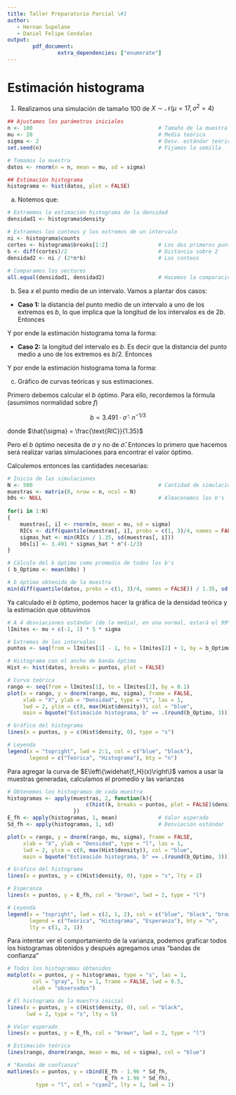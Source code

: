 ```yaml
---
title: Taller Preparatorio Parcial \#1
author: 
   - Hernan Supelano
   - Daniel Felipe Cendales
output: 
        pdf_document:
                extra_dependencies: ["enumerate"]
---
```


# Estimación histograma


1. Realizamos una simulación de tamaño 100 de $X \sim \mathcal{N}(\mu = 17, \sigma^2 = 4)$ 

```r
## Ajustamos los parámetros iniciales
n <- 100                                        # Tamaño de la muestra
mu <- 20                                        # Media teórica              
sigma <- 2                                      # Desv. estándar teórica
set.seed(n)                                     # Fijamos la semilla

# Tomamos la muestra
datos <- rnorm(n = n, mean = mu, sd = sigma)

## Estimación histograma
histograma <- hist(datos, plot = FALSE)
```

a. Notemos que:

```r
# Extraemos la estimación histograma de la densidad
densidad1 <- histograma$density

# Extraemos los conteos y los extremos de un intervalo
ni <- histograma$counts
cortes <- histograma$breaks[1:2]                # Los dos primeros puntos
b <- diff(cortes)/2                             # Distancia sobre 2
densidad2 <- ni / (2*n*b)                       # Los conteos
                                                
# Comparamos los vectores
all.equal(densidad1, densidad2)                 # Hacemos la comparación
```
                                        
b. Sea $x$ el punto medio de un intervalo. Vamos a plantar dos casos:
- **Caso 1:** la distancia del punto medio de un intervalo a uno de los extremos es $b$, lo que implica que la longitud de los intervalos es de $2b$. Entonces
\begin{eqnarray*}
    n_j &=& \#\{x_i: x - b \leq x_i \leq x + b\} \\
        &=& \#\{x_i: -b \leq x_i - x \leq b\} \\
        &=& \#\left\{x_i: -1 \leq \frac{x_i - x}{b} \leq 1\right\} \\
        &=& \sum\limits_{i = 1}^{n} I_{[-1, 1]}\left(\frac{x_i - x}{b}\right)
\end{eqnarray*}

Y por ende la estimación histograma toma la forma:

\begin{eqnarray*}
    \widehat{f_H}(x) &=& \frac{n_j}{2bn} \\
                     &=& \frac{1}{2bn}\sum\limits_{i = 1}^{n} I_{[-1, 1]}\left(\frac{x_i - x}{b}\right) \\
                     &=& \frac{1}{nb}\sum\limits_{i = 1}^{n}\frac{1}{2}I_{[-1, 1]}\left(\frac{x_i - x}{b}\right)
\end{eqnarray*}

- **Caso 2:** la longitud del intervalo es $b$. Es decir que la distancia del punto medio a uno de los extremos es $b/2$. Entonces 
\begin{eqnarray*}
    n_j &=& \#\left\{x_i: x - \frac{b}{2} \leq x_i \leq x + \frac{b}{2}\right\} \\
        &=& \#\left\{x_i: -\frac{b}{2}\leq x_i - x \leq \frac{b}{2}\right\} \\
        &=& \#\left\{x_i: -\frac{1}{2}\leq \frac{x_i - x}{b} \leq \frac{1}{2}\right\} \\
        &=& \sum\limits_{i = 1}^{n} I_{\left[-\frac{1}{2}, \frac{1}{2}\right]}\left(\frac{x_i - x}{b}\right)
\end{eqnarray*}

Y por ende la estimación histograma toma la forma:

\begin{eqnarray*}
    \widehat{f_H}(x) &=& \frac{n_j}{bn} \\
                     &=& \frac{1}{bn}\sum\limits_{i = 1}^{n} I_{\left[-\frac{1}{2}, \frac{1}{2}\right]}\left(\frac{x_i - x}{b}\right)
\end{eqnarray*}

c. Gráfico de curvas teóricas y sus estimaciones.

Primero debemos calcular el $b$ óptimo. Para ello, recordemos la fórmula (asumimos normalidad sobre $f$)

$$b = 3.491\cdot\hat{\sigma}\cdot n^{-1/3}$$

donde $\hat{\sigma} = \frac{\text{RIC}}{1.35}$

Pero el $b$ óptimo necesita de $\sigma$ y no de $\hat{\sigma}$. Entonces lo primero que hacemos será realizar varias simulaciones para encontrar el valor óptimo.

Calculemos entonces las cantidades necesarias:

```r
# Inicio de las simulaciones
N <- 500                                        # Cantidad de simulaciones
muestras <- matrix(0, nrow = n, ncol = N)
b0s <- NULL                                     # Almacenamos los b's 
                                                
for(i in 1:N)
{
    muestras[, i] <- rnorm(n, mean = mu, sd = sigma)
    RICs <- diff(quantile(muestras[, i], probs = c(1, 3)/4, names = FALSE))
    sigmas_hat <- min(RICs / 1.35, sd(muestras[, i]))
    b0s[i] <- 3.491 * sigmas_hat * n^(-1/3) 
}

# Cálculo del b óptimo como promedio de todos los b's
( b_Optimo <- mean(b0s) )

# b óptimo obtenido de la muestra
min(diff(quantile(datos, probs = c(1, 3)/4, names = FALSE)) / 1.35, sd(datos))
```
Ya calculado el $b$ óptimo, podemos hacer la gráfica de la densidad teórica y la estimación que obtuvimos

```r
# A 4 desviaciones estándar (de la media), en una normal, estará el 99%
lImites <- mu + c(-1, 1) * 5 * sigma

# Extremos de los intervalos
puntos <- seq(from = lImites[1] - 1, to = lImites[2] + 1, by = b_Optimo)

# Histograma con el ancho de banda óptimo
Hist <- hist(datos, breaks = puntos, plot = FALSE)

# Curva teórica
rango <- seq(from = lImites[1], to = lImites[2], by = 0.1)
plot(x = rango, y = dnorm(rango, mu, sigma), frame = FALSE, 
     xlab = "X", ylab = "Densidad", type = "l", las = 1, 
     lwd = 2, ylim = c(0, max(Hist$density)), col = "blue", 
     main = bquote("Estimación histograma, b" == .(round(b_Optimo, 3))))

# Gráfico del histograma
lines(x = puntos, y = c(Hist$density, 0), type = "s")

# Leyenda
legend(x = "topright", lwd = 2:1, col = c("blue", "black"), 
       legend = c("Teórica", "Histograma"), bty = "n")
```

Para agregar la curva de $E\left\{\widehat{f_H}(x)\right\}$ vamos a usar la muestras generadas, calculamos el promedio y las varianzas

```r
# Obtenemos los histogramas de cada muestra
histogramas <- apply(muestras, 2, function(k){
                         c(hist(k, breaks = puntos, plot = FALSE)$density, 0)
                     })
E_fh <- apply(histogramas, 1, mean)             # Valor esperado
Sd_fh <- apply(histogramas, 1, sd)              # Desviación estándar

plot(x = rango, y = dnorm(rango, mu, sigma), frame = FALSE, 
     xlab = "X", ylab = "Densidad", type = "l", las = 1, 
     lwd = 2, ylim = c(0, max(Hist$density)), col = "blue", 
     main = bquote("Estimación histograma, b" == .(round(b_Optimo, 3))))

# Gráfico del histograma
lines(x = puntos, y = c(Hist$density, 0), type = "s", lty = 2)

# Esperanza
lines(x = puntos, y = E_fh, col = "brown", lwd = 2, type = "l")

# Leyenda
legend(x = "topright", lwd = c(2, 1, 2), col = c("blue", "black", "brown"), 
       legend = c("Teórica", "Histograma", "Esperanza"), bty = "n",
       lty = c(1, 2, 1))
```

Para intentar ver el comportamiento de la varianza, podemos graficar todos los histogramas obtenidos y después agregamos unas "bandas de confianza"

```r
# Todos los histogramas obtenidos
matplot(x = puntos, y = histogramas, type = "s", las = 1,
        col = "gray", lty = 1, frame = FALSE, lwd = 0.5, 
        xlab = "observados")

# El histograma de la muestra inicial
lines(x = puntos, y = c(Hist$density, 0), col = "black", 
      lwd = 2, type = "s", lty = 5)

# Valor esperado
lines(x = puntos, y = E_fh, col = "brown", lwd = 2, type = "l")

# Estimación teórica
lines(rango, dnorm(rango, mean = mu, sd = sigma), col = "blue")

# "Bandas de confianza"
matlines(x = puntos, y = cbind(E_fh - 1.96 * Sd_fh, 
                               E_fh + 1.96 * Sd_fh), 
         type = "l", col = "cyan2", lty = 1, lwd = 1)

```
